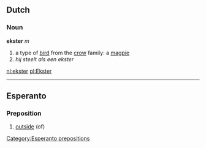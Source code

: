 ==Dutch==
===Noun===
'''ekster''' ''m''

# a type of [[bird]] from the [[crow]] family: a [[magpie]]
#''hij steelt als een ekster''

[[nl:ekster]]
[[pl:Ekster]]
----
==Esperanto==
===Preposition===
# [[outside]] (of)
[[Category:Esperanto prepositions]]